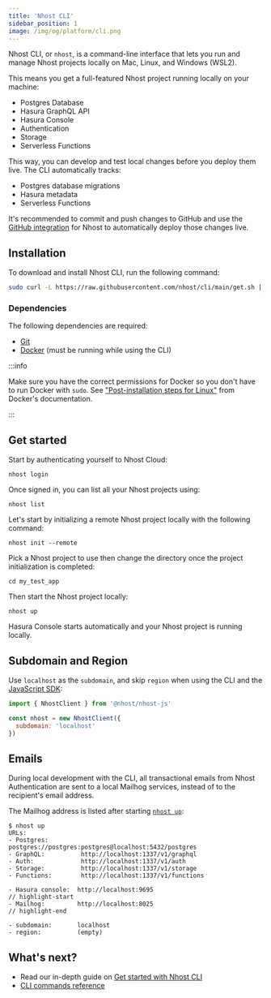 ```yaml
---
title: 'Nhost CLI'
sidebar_position: 1
image: /img/og/platform/cli.png
---
```



Nhost CLI, or `nhost`, is a command-line interface that lets you run and manage Nhost projects locally on Mac, Linux, and Windows (WSL2).

This means you get a full-featured Nhost project running locally on your machine:

- Postgres Database
- Hasura GraphQL API
- Hasura Console
- Authentication
- Storage
- Serverless Functions

This way, you can develop and test local changes before you deploy them live. The CLI automatically tracks:

- Postgres database migrations
- Hasura metadata
- Serverless Functions

It's recommended to commit and push changes to GitHub and use the [GitHub integration](/platform/github-integration) for Nhost to automatically deploy those changes live.

## Installation

To download and install Nhost CLI, run the following command:

```bash
sudo curl -L https://raw.githubusercontent.com/nhost/cli/main/get.sh | bash
```

### Dependencies

The following dependencies are required:

- [Git](https://git-scm.com/downloads)
- [Docker](https://www.docker.com/get-started) (must be running while using the CLI)

:::info

Make sure you have the correct permissions for Docker so you don't have to run Docker with `sudo`. See ["Post-installation steps for Linux"](https://docs.docker.com/engine/install/linux-postinstall/) from Docker's documentation.

:::

## Get started

Start by authenticating yourself to Nhost Cloud:

```
nhost login
```

Once signed in, you can list all your Nhost projects using:

```
nhost list
```

Let's start by initializing a remote Nhost project locally with the following command:

```
nhost init --remote
```

Pick a Nhost project to use then change the directory once the project initialization is completed:

```
cd my_test_app
```

Then start the Nhost project locally:

```
nhost up
```

Hasura Console starts automatically and your Nhost project is running locally.

## Subdomain and Region

Use `localhost` as the `subdomain`, and skip `region` when using the CLI and the [JavaScript SDK](/reference/javascript):

```js
import { NhostClient } from '@nhost/nhost-js'

const nhost = new NhostClient({
  subdomain: 'localhost'
})
```

## Emails

During local development with the CLI, all transactional emails from Nhost Authentication are sent to a local Mailhog services, instead of to the recipient's email address.

The Mailhog address is listed after starting [`nhost up`](/reference/cli/up):

```
$ nhost up
URLs:
- Postgres:         postgres://postgres:postgres@localhost:5432/postgres
- GraphQL:          http://localhost:1337/v1/graphql
- Auth:             http://localhost:1337/v1/auth
- Storage:          http://localhost:1337/v1/storage
- Functions:        http://localhost:1337/v1/functions

- Hasura console:  http://localhost:9695
// highlight-start
- Mailhog:         http://localhost:8025
// highlight-end

- subdomain:       localhost
- region:          (empty)
```

## What's next?

- Read our in-depth guide on [Get started with Nhost CLI](./get-started-with-the-nhost-cli)
- [CLI commands reference](/reference/cli)
